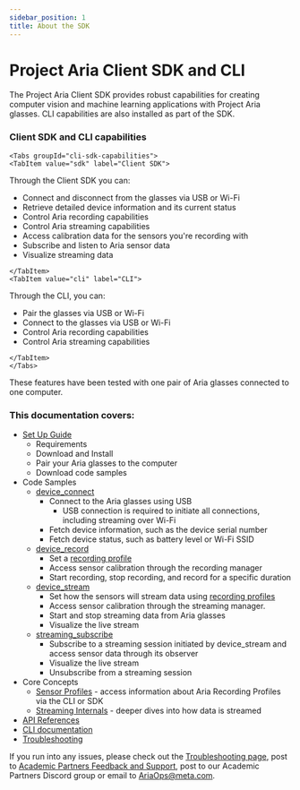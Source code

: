 ```yaml
---
sidebar_position: 1
title: About the SDK
---
```


# Project Aria Client SDK and CLI

The Project Aria Client SDK provides robust capabilities for creating computer vision and machine learning applications with Project Aria glasses. CLI capabilities are also installed as part of the SDK.

### Client SDK and CLI capabilities

```mdx-code-block
<Tabs groupId="cli-sdk-capabilities">
<TabItem value="sdk" label="Client SDK">
```

Through the Client SDK you can:
- Connect and disconnect from the glasses via USB or Wi-Fi
- Retrieve detailed device information and its current status
- Control Aria recording capabilities
- Control Aria streaming capabilities
- Access calibration data for the sensors you're recording with
- Subscribe and listen to Aria sensor data
- Visualize streaming data

```mdx-code-block
</TabItem>
<TabItem value="cli" label="CLI">
```

Through the CLI, you can:
- Pair the glasses via USB or Wi-Fi
- Connect to the glasses via USB or Wi-Fi
- Control Aria recording capabilities
- Control Aria streaming capabilities

```mdx-code-block
</TabItem>
</Tabs>
```
These features have been tested with one pair of Aria glasses connected to one computer.

### This documentation covers:

* [Set Up Guide](/docs/ARK/sdk/setup)
    * Requirements
    * Download and Install
    * Pair your Aria glasses to the computer
    * Download code samples
* Code Samples
    * [device_connect](/docs/ARK/sdk/samples/device_connection)
        * Connect to the Aria glasses using USB
            * USB connection is required to initiate all connections, including streaming over Wi-Fi
        * Fetch device information, such as the device serial number
        * Fetch device status, such as battery level or Wi-Fi SSID
    * [device_record](/docs/ARK/sdk/samples/device_recording)
        * Set a [recording profile](/docs/tech_spec/recording_profiles)
        * Access sensor calibration through the recording manager
        * Start recording, stop recording, and record for a specific duration
    * [device_stream](/docs/ARK/sdk/samples/device_stream)
        * Set how the sensors will stream data using [recording profiles](/docs/tech_spec/recording_profiles)
        * Access sensor calibration through the streaming manager.
        * Start and stop streaming data from Aria glasses
        * Visualize the live stream
    * [streaming_subscribe](/docs/ARK/sdk/samples/streaming_subscribe)
        * Subscribe to a streaming session initiated by device_stream and access sensor data through its observer
        * Visualize the live stream
        * Unsubscribe from a streaming session
* Core Concepts
    * [Sensor Profiles](/docs/ARK/sdk/concepts/sdk_sensor_profiles) - access information about Aria Recording Profiles via the CLI or SDK
    * [Streaming Internals](/docs/ARK/sdk/concepts/streaming_internals) - deeper dives into how data is streamed
* [API References](/docs/ARK/sdk/api_reference)
* [CLI documentation](/docs/ARK/sdk/cli/cli.mdx)
* [Troubleshooting](/docs/ARK/sdk/sdk_troubleshooting)

If you run into any issues, please check out the [Troubleshooting page](/docs/ARK/sdk/sdk_troubleshooting), post to [Academic Partners Feedback and Support](/docs/ARK/workplacegroup), post to our Academic Partners Discord group or email to AriaOps@meta.com.
